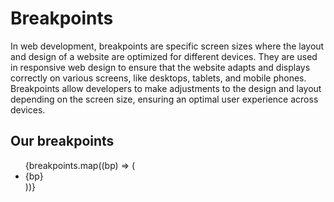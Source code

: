 
<Meta title="Design Tokens/Breakpoints" />

Breakpoints
======================
In web development, breakpoints are specific screen sizes where the layout and design of a website are optimized for different devices. 
They are used in responsive web design to ensure that the website adapts and displays correctly on various screens, like desktops, tablets, 
and mobile phones. Breakpoints allow developers to make adjustments to the design and layout depending on the screen size, ensuring an 
optimal user experience across devices.

Our breakpoints
---------------
<ul>
{breakpoints.map((bp) => (
  <li>{bp}</li>
))}
</ul>